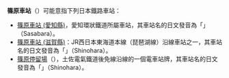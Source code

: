 '''篠原車站'''（{{lang-ja|篠原駅}}）可能意指下列日本鐵路車站：
* [[篠原車站_(愛知縣)|篠原車站 (愛知縣)]]，愛知環狀鐵道所屬車站，其車站名的日文發音為「{{lang|ja|ささばら}}」（Sasabara）。
* [[篠原車站_(滋賀縣)|篠原車站 (滋賀縣)]]：JR西日本東海道本線（琵琶湖線）沿線車站之一，其車站名的日文發音為「{{lang|ja|しのはら}}」（Shinohara）。
* [[篠原停留場|篠原停留場]]（{{lang|ja|篠原停留場}}），土佐電氣鐵道後免線沿線的一個電車站牌，其車站名的日文發音為「{{lang|ja|しのはら}}」（Shinohara）。

{{disambig|cat=四字車站名消歧義}}